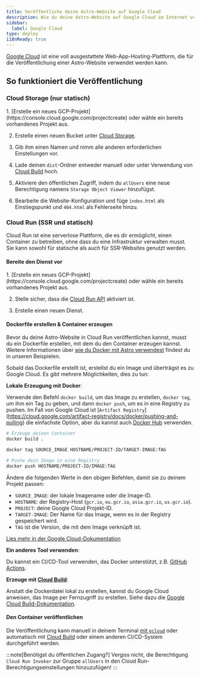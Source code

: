 ```yaml
---
title: Veröffentliche deine Astro-Website auf Google Cloud
description: Wie du deine Astro-Website auf Google Cloud im Internet veröffentlichst.
sidebar:
  label: Google Cloud
type: deploy
i18nReady: true
---
```



[Google Cloud](https://cloud.google.com/) ist eine voll ausgestattete Web-App-Hosting-Plattform, die für die Veröffentlichung einer Astro-Website verwendet werden kann.

## So funktioniert die Veröffentlichung

### Cloud Storage (nur statisch)

<Steps>
1. [Erstelle ein neues GCP-Projekt](https://console.cloud.google.com/projectcreate) oder wähle ein bereits vorhandenes Projekt aus.

2. Erstelle einen neuen Bucket unter [Cloud Storage](https://cloud.google.com/storage).

3. Gib ihm einen Namen und nimm alle anderen erforderlichen Einstellungen vor.

4. Lade deinen `dist`-Ordner entweder manuell oder unter Verwendung von [Cloud Build](https://cloud.google.com/build) hoch.

5. Aktiviere den öffentlichen Zugriff, indem du `allUsers` eine neue Berechtigung namens `Storage Object Viewer` hinzufügst.

6. Bearbeite die Website-Konfiguration und füge `ìndex.html` als Einstiegspunkt und `404.html` als Fehlerseite hinzu.
</Steps>

### Cloud Run (SSR und statisch)

Cloud Run ist eine serverlose Plattform, die es dir ermöglicht, einen Container zu betreiben, ohne dass du eine Infrastruktur verwalten musst. Sie kann sowohl für statische als auch für SSR-Websites genutzt werden.

#### Bereite den Dienst vor

<Steps>
1. [Erstelle ein neues GCP-Projekt](https://console.cloud.google.com/projectcreate) oder wähle ein bereits vorhandenes Projekt aus.

2. Stelle sicher, dass die [Cloud Run API](https://console.cloud.google.com/apis/library/run.googleapis.com) aktiviert ist.

3. Erstelle einen neuen Dienst.
</Steps>

#### Dockerfile erstellen & Container erzeugen

Bevor du deine Astro-Website in Cloud Run veröffentlichen kannst, musst du ein Dockerfile erstellen, mit dem du den Container erzeugen kannst. Weitere Informationen über [wie du Docker mit Astro verwendest](/de/recipes/docker/#creating-a-dockerfile) findest du in unseren Beispielen.

Sobald das Dockerfile erstellt ist, erstellst du ein Image und überträgst es zu Google Cloud. Es gibt mehrere Möglichkeiten, dies zu tun:

**Lokale Erzeugung mit Docker**:

Verwende den Befehl `docker build`, um das Image zu erstellen, `docker tag`, um ihm ein Tag zu geben, und dann `docker push`, um es in eine Registry zu pushen. Im Fall von Google Cloud ist [`Artifact Registry`] (https://cloud.google.com/artifact-registry/docs/docker/pushing-and-pulling) die einfachste Option, aber du kannst auch [Docker Hub](https://hub.docker.com/) verwenden.

```bash
# Erzeuge deinen Container
docker build .

docker tag SOURCE_IMAGE HOSTNAME/PROJECT-ID/TARGET-IMAGE:TAG

# Pushe dein Image in eine Registry
docker push HOSTNAME/PROJECT-ID/IMAGE:TAG
```

Ändere die folgenden Werte in den obigen Befehlen, damit sie zu deinem Projekt passen:


- `SOURCE_IMAGE`: der lokale Imagename oder die Image-ID.
- `HOSTNAME`: der Registry-Host (`gcr.io`, `eu.gcr.io`, `asia.gcr.io`, `us.gcr.io`).
- `PROJECT`: deine Google Cloud Projekt-ID.
- `TARGET-IMAGE`: Der Name für das Image, wenn es in der Registry gespeichert wird.
- `TAG` ist die Version, die mit dem Image verknüpft ist.

[Lies mehr in der Google Cloud-Dokumentation](https://cloud.google.com/artifact-registry/docs/docker/pushing-and-pulling)

**Ein anderes Tool verwenden**:

Du kannst ein CI/CD-Tool verwenden, das Docker unterstützt, z.B. [GitHub Actions](https://github.com/marketplace/actions/push-to-gcr-github-action).

**Erzeuge mit [Cloud Build](https://cloud.google.com/build)**:

Anstatt die Dockerdatei lokal zu erstellen, kannst du Google Cloud anweisen, das Image per Fernzugriff zu erstellen. Siehe dazu die [Google Cloud Build-Dokumentation](https://cloud.google.com/build/docs/build-push-docker-image).

#### Den Container veröffentlichen

Die Veröffentlichung kann manuell in deinem Terminal [mit `gcloud`](https://cloud.google.com/run/docs/deploying#service) oder automatisch mit [Cloud Build](https://cloud.google.com/build) oder einem anderen CI/CD-System durchgeführt werden.

:::note[Benötigst du öffentlichen Zugang?]
Vergiss nicht, die Berechtigung `Cloud Run Invoker` zur Gruppe `allUsers` in den Cloud Run-Berechtigungseinstellungen hinzuzufügen!
:::
